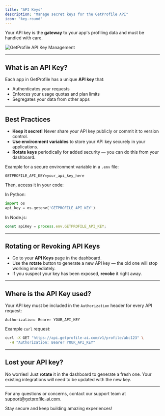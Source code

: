 ```yaml
---
title: "API Keys"
description: "Manage secret keys for the GetProfile API"
icon: "key-round"
---
```


Your API key is the **gateway** to your app's profiling data and must be handled with care.

![GetProfile API Key Management](/images/api-keys-light.png)

---

## What is an API Key?

Each app in GetProfile has a unique **API key** that:

- Authenticates your requests
- Enforces your usage quotas and plan limits
- Segregates your data from other apps

---

## Best Practices

- **Keep it secret!** Never share your API key publicly or commit it to version control.
- **Use environment variables** to store your API key securely in your applications.
- **Rotate keys** periodically for added security — you can do this from your dashboard.

Example for a secure environment variable in a `.env` file:

```plaintext
GETPROFILE_API_KEY=your_api_key_here
```

Then, access it in your code:

In Python:

```python
import os
api_key = os.getenv('GETPROFILE_API_KEY')
```

In Node.js:

```js
const apiKey = process.env.GETPROFILE_API_KEY;
```

---

## Rotating or Revoking API Keys

- Go to your **API Keys** page in the dashboard.
- Use the **rotate** button to generate a new API key — the old one will stop working immediately.
- If you suspect your key has been exposed, **revoke** it right away.

---

## Where is the API Key used?

Your API key must be included in the `Authorization` header for every API request:

```http
Authorization: Bearer YOUR_API_KEY
```

Example `curl` request:

```bash
curl -X GET "https://api.getprofile-ai.com/v1/profile/abc123" \
  -H "Authorization: Bearer YOUR_API_KEY"
```

---

## Lost your API key?

No worries! Just **rotate** it in the dashboard to generate a fresh one. Your existing integrations will need to be updated with the new key.

---

For any questions or concerns, contact our support team at [support@getprofile-ai.com](mailto:support@getprofile-ai.com).

Stay secure and keep building amazing experiences!

